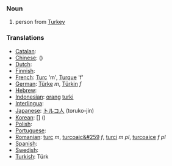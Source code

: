 ===Noun===
# person from [[Turkey]]

===Translations===

*[[Catalan]]: [[]] '' ''
*[[Chinese]]: [[]] ()
*[[Dutch]]: [[]] '' ''
*[[Finnish]]: [[]]
*[[French]]: [[Turc]] 'm', [[Turque]] 'f'
*[[German]]: [[Türke]] ''m'', [[Türkin]] ''f''
*[[Hebrew]]: [[]] '' ''
*[[Indonesian]]: [[orang]] [[turki]]
*[[Interlingua]]: [[]]
*[[Japanese]]: [[トルコ]][[人]] (toruko-jin)
*[[Korean]]: [[]] [] ()
*[[Polish]]: [[]]
*[[Portuguese]]: [[]] '' ''
*[[Romanian]]: [[turc]] ''m'', [[turcoaic&#259]] ''f'', [[turci]] ''m pl'', [[turcoaice]] ''f pl''
*[[Spanish]]: [[]] '' ''
*[[Swedish]]: [[]] '' ''
*[[Turkish]]: Türk